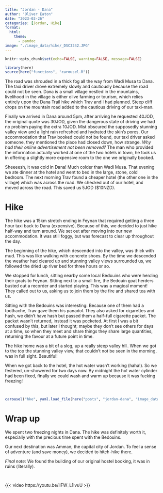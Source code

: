 ```yaml
---
title: "Jordan - Dana"
author: "Oliver Eaton"
date: "2023-03-26"
categories: [Jordan, Hike]
format: 
  html:
    theme: 
      - pandoc
image: "./image_data/hike/_DSC3242.JPG"
---
```


```r
knitr::opts_chunk$set(echo=FALSE, warning=FALSE, message=FALSE)
```

```r
library(here)
source(here("functions", "carousel.R"))
```

The road was shrouded in a thick fog all the way from Wadi Musa to Dana. The taxi driver drove extremely slowly and cautiously because the road could not be seen. Dana is a small village nestled in the mountains, livelihood in the village is either olive farming or tourism, which relies entirely upon the Dana Trail hike which Trav and I had planned. Steep cliff drops on the mountain road added to the cautious driving of our taxi-man.

Finally we arrived in Dana around 5pm, after arriving he requested 40JOD, the original quote was 30JOD, given the dangerous state of driving we had no problem paying the extra 10JOD. Mist obscured the supposedly stunning valley view and a light rain refreshed and hydrated the skin's pores. Our accommodation that Trav booked could not be found, our taxi driver asked someone, they mentioned the place had closed down, how strange. *Why had their online advertisement not been removed?* The man who provided the information actually worked at one of the two hotels in town, he took us in offering a slightly more expensive room to the one we originally booked.

Sheeeesh, it was cold in Dana! Much colder than Wadi Musa. That evening we ate dinner at the hotel and went to bed in the large, stone, cold bedroom. The next morning Trav found a cheaper hotel (the other one in the village) which was across the road. We checked out of our hotel, and moved across the road. This saved us 5JOD (\$10NZD).

# Hike

The hike was a 15km stretch ending in Feynan that required getting a three hour taxi back to Dana (expensive). Because of this, we decided to just hike half-way and turn around. We set out after moving into our new accommodation. It was still foggy, but was forecast to clear up throughout the day.

The beginning of the hike, which descended into the valley, was thick with mud. This was like walking with concrete shoes. By the time we descended the weather had cleared up and stunning valley views surrounded us, we followed the dried up river bed for three hours or so.

We stopped for lunch, sitting nearby some local Bedouins who were herding their goats to Feynan. Sitting next to a small fire, the Bedouin goat herders busted out a recorder and started playing. This was a magical moment! They called out to us, asking us to join them by the fire and shared tea with us.

Sitting with the Bedouins was interesting. Because one of them had a toothache, Trav gave them his panadol. They also asked for cigarettes and hash, we didn't have hash but passed them a half-full cigarette packet. The packet wasn't returned, instead it was pocketed. At first I was a bit confused by this, but later I thought; maybe they don't see others for days at a time, so when they meet and share things they share large quantities, returning the favour at a future point in time.

The hike home was a bit of a slog, up a really steep valley hill. When we got to the top the stunning valley view, that couldn't not be seen in the morning, was in full sight. Beautiful!

When we got back to the hotel, the hot water wasn't working (haha!). So we festered, un-showered for two days now. By midnight the hot water cylinder had been fixed, finally we could wash and warm up because it was fucking freezing!

<br>

```r
carousel("hke", yaml.load_file(here("posts", "jordan-dana", "image_data", "hike", "hike.yml")))
```

# Wrap up

We spent two freezing nights in Dana. The hike was definitely worth it, especially with the precious time spent with the Bedouins.

Our next destination was Amman, the capital city of Jordan. To feel a sense of adventure (and save money), we decided to hitch-hike there.

*Final note:* We found the building of our original hostel booking, it was in ruins (literally).

<br>

{{< video https://youtu.be/lIFW_L1IvuU >}}
